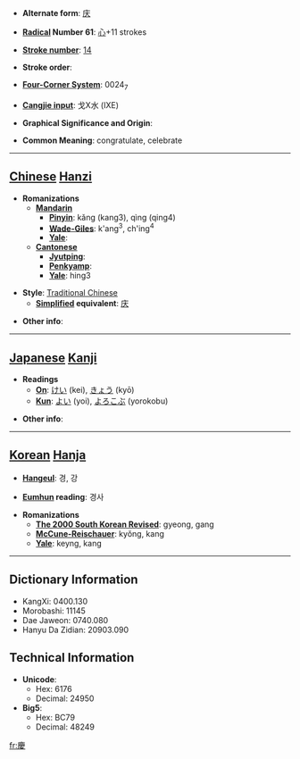 * '''Alternate form''': [[庆]]

* '''[[Wiktionary:Chinese radical index| Radical]] Number 61''': [[Wiktionary:Chinese radical index 心|心]]+11 strokes

* '''[[Wiktionary:Chinese total strokes index|Stroke number]]''': [[Wiktionary:Chinese total strokes index 14|14]]

* '''Stroke order''': 

* '''[[Wiktionary:Chinese four corner index|Four-Corner System]]''': 0024<sub>7</sub>

* '''[[Wiktionary:Chinese Cangjie index|Cangjie input]]''': 戈X水 (IXE)

* '''Graphical Significance and Origin''': 

* '''Common Meaning''': congratulate, celebrate

----

== [[Chinese]] [[Hanzi]] ==

* '''Romanizations'''
** '''[[Mandarin]]'''
*** '''[[Pinyin]]''': kǎng (kang3), qìng (qing4)
*** '''[[Wade-Giles]]''': k'ang<sup>3</sup>, ch'ing<sup>4</sup>
*** '''[[Yale]]''': 
** '''[[Cantonese]]'''
*** '''[[Jyutping]]''':
*** '''[[Penkyamp]]''': 
*** '''[[Yale]]''': hing3

* '''Style''': [[Traditional Chinese]] 
** '''[[Simplified Chinese|Simplified]] equivalent''': [[庆]]

* '''Other info''': 

----

== [[Japanese]] [[Kanji]] ==

* '''Readings'''
** '''[[On]]''': [[けい]] (kei), [[きょう]] (kyō)
** '''[[Kun]]''': [[よい]] (yoi), [[よろこぶ]] (yorokobu)

* '''Other info''':  

----

== [[Korean]] [[Hanja]] ==

* '''[[Hangeul]]''': 경, 강

* '''[[Eumhun]] reading''': 경사

* '''Romanizations'''
** '''[[The 2000 South Korean Revised Romanization|The 2000 South Korean Revised]]''': gyeong, gang
** '''[[McCune-Reischauer]]''': kyŏng, kang
** '''[[Yale]]''': keyng, kang

----

== Dictionary Information ==

* KangXi: 0400.130
* Morobashi: 11145
* Dae Jaweon: 0740.080
* Hanyu Da Zidian: 20903.090

== Technical Information ==

* '''Unicode''':
** Hex: 6176
** Decimal: 24950
* '''Big5''':
** Hex: BC79
** Decimal: 48249

[[fr:慶]]